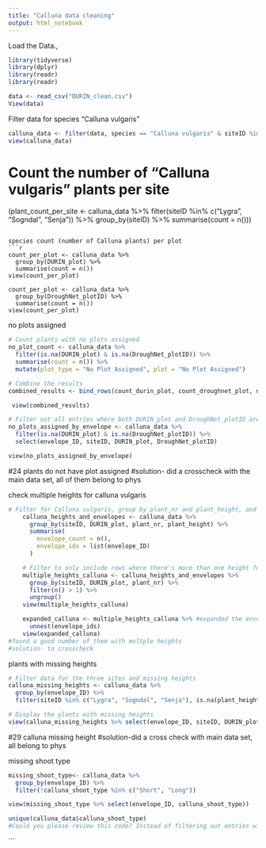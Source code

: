 ```yaml
---
title: "Calluna data cleaning"
output: html_notebook
---
```



Load the Data.,

```r
library(tidyverse)
library(dplyr)
library(readr)
library(readr)

data <- read_csv("DURIN_clean.csv")
View(data)

```
Filter data for species "Calluna vulgaris"
```r
calluna_data <- filter(data, species == "Calluna vulgaris" & siteID %in% c("Lygra", "Sogndal", "Senja"))
view(calluna_data)
 ```
# Count the number of "Calluna vulgaris" plants per site
(plant_count_per_site <- calluna_data %>%
  filter(siteID %in% c("Lygra", "Sogndal", "Senja")) %>%
  group_by(siteID) %>%
  summarise(count = n()))
```

species count (number of Calluna plants) per plot
```r
count_per_plot <- calluna_data %>%
  group_by(DURIN_plot) %>%
  summarise(count = n())
view(count_per_plot)

count_per_plot <- calluna_data %>%
  group_by(DroughNet_plotID) %>%
  summarise(count = n())
view(count_per_plot)
```

no plots assigned
```r
# Count plants with no plots assigned
no_plot_count <- calluna_data %>%
  filter(is.na(DURIN_plot) & is.na(DroughNet_plotID)) %>%
  summarise(count = n()) %>%
  mutate(plot_type = "No Plot Assigned", plot = "No Plot Assigned")

# Combine the results
combined_results <- bind_rows(count_durin_plot, count_droughnet_plot, no_plot_count)

 view(combined_results)

# Filter out all entries where both DURIN_plot and DroughNet_plotID are not assigned
no_plots_assigned_by_envelope <- calluna_data %>%
  filter(is.na(DURIN_plot) & is.na(DroughNet_plotID)) %>%
  select(envelope_ID, siteID, DURIN_plot, DroughNet_plotID)

view(no_plots_assigned_by_envelope)
```
#24 plants do not have plot assigned
#solution- did a crosscheck with the main data set, all of them belong to phys

check multiple heights for calluna vulgaris
```r
# Filter for Calluna vulgaris, group by plant_nr and plant_height, and gather envelope_IDs
    calluna_heights_and_envelopes <- calluna_data %>%
      group_by(siteID, DURIN_plot, plant_nr, plant_height) %>%
      summarise(
        envelope_count = n(),
        envelope_ids = list(envelope_ID)
      )

    # Filter to only include rows where there's more than one height for the same plant
    multiple_heights_calluna <- calluna_heights_and_envelopes %>%
      group_by(siteID, DURIN_plot, plant_nr) %>%
      filter(n() > 1) %>%
      ungroup()
    view(multiple_heights_calluna)

    expanded_calluna <- multiple_heights_calluna %>% #expanded the envelope_ID collumn to display all the barcodes
      unnest(envelope_ids)
    view(expanded_calluna)
#found a good number of them with multple heights
#solution- to crosscheck
```

plants with missing heights
```r
# Filter data for the three sites and missing heights
calluna_missing_heights <- calluna_data %>%
  group_by(envelope_ID) %>%
  filter(siteID %in% c("Lygra", "Sogndal", "Senja"), is.na(plant_height))

# Display the plants with missing heights
view(calluna_missing_heights %>% select(envelope_ID, siteID, DURIN_plot, DroughNet_plotID, plant_height))
```
#29 calluna missing height
#solution-did a cross check with main data set, all belong to phys

missing shoot type
```r
missing_shoot_type<- calluna_data %>%
  group_by(envelope_ID) %>%
  filter(!calluna_shoot_type %in% c("Short", "Long"))

view(missing_shoot_type %>% select(envelope_ID, calluna_shoot_type))

unique(calluna_data$calluna_shoot_type)
#Could you please review this code? Instead of filtering out entries without a shoot type, the resulting table seems to have a mix of both entries with and without shoot types, dont know where am missing out in this

```


```
